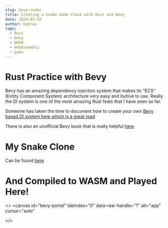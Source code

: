 ```yaml
---
slug: bevy-snake
title: Creating a Snake Game Clone with Rust and Bevy
date: 2024-02-19
author: bebrws
tags:
  - Rust
  - bevy
  - WASM
  - WebAssembly
  - game
---
```


# Rust Practice with Bevy

Bevy has an amazing dependency injection system that makes its "ECS" (Entity Component System) architecture very easy and ituitive to use.
Really the DI system is one of the most amazing Rust feats that I have seen so far.

Someone has taken the time to document how to create your own [Bevy based DI system here which is a great read](https://promethia-27.github.io/dependency_injection_like_bevy_from_scratch/chapter1/system.html)

There is also an unofficial Bevy book that is really helpful [here](https://bevy-cheatbook.github.io/programming/intro-data.html)

# My Snake Clone

Can be found [here](https://github.com/bebrws/bevy-snake)

# And Compiled to WASM and Played Here!

<>
  <canvas
    id="bevy-portal"
    tabindex="0"
    data-raw-handle="1"
    alt="app"
    cursor="auto"
  ></canvas>
</>
